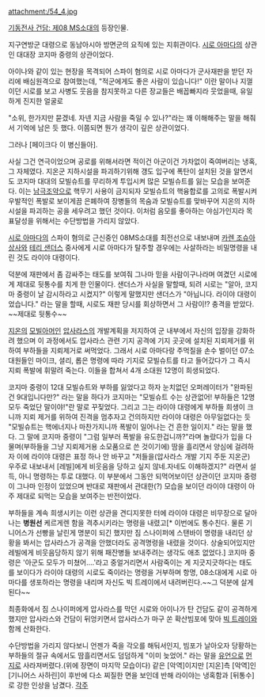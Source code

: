 attachment:/54_4.jpg

[[기동전사 건담: 제08 MS소대]]의 등장인물.

지구연방군 대령으로 동남아시아 방면군의 요직에 있는 지휘관이다. [[시로 아마다]]의 상관인 대대장 코지마 중령의 상관이었다.

아이나와 같이 있는 현장을 목격되어 스파이 혐의로 시로 아마다가 군사재판을 받던 자리에 배심원격으로 참여했는데, "적군에게도 좋은 사람이 있습니다!" 이란 말이나 지껄이던 시로를 보고 사병도 웃음을 참지못하고 다른 장교들은 배꼽빠지라 웃었을때, 유일하게 진지한 얼굴로  

"소위, 한가지만 묻겠네. 자넨 지금 사람을 죽일 수 있나?"라는 꽤 이해해주는 말을 해줘서 기억에 남은 듯 했다. 이쯤되면 뭔가 생각이 깊은 상관이었다.



그러나 [페이크다 이 병신들아].

사실 그건 연극이었으며 공로를 위해서라면 적이건 아군이건 가차없이 죽여버리는 냉혹,그 자체였다. 지온군 지하시설을 파괴하기위해 갱도 입구에 폭탄이 설치된 것을 알면서도 코지마 대대의 모빌슈트를 무리하게 투입시켜 많은 모빌슈트를 잃는 모습을 보여준다. 이는 [[남극조약]]으로 핵무기 사용이 금지되자 모빌슈트의 핵융합로를 고의로 폭발시켜 우발적인 폭발로 보이게끔 은폐하여 장병들의 목숨과 모빌슈트를 맞바꾸어 지온의 지하시설을 파괴하는 공을 세우려고 했던 것이다. 이처럼 음모를 좋아하는 야심가인지라 목표달성을 위해서는 수단방법을 가리지 않았다.

[[시로 아마다]]의 스파이 혐의로 근신중인 08MS소대를 최전선으로 내보내며 [[카렌 조슈아]]상사와 [[테리 샌더스]] 중사에게 시로 아마다가 탈주할 경우에는 사살하라는 비밀명령을 내린 것도 라이야 대령이다.

덕분에 재판에서 좀 감싸주는 태도를 보여줘 그나마 믿을 사람이구나라며 여겼던 시로에게 제대로 뒷통수를 치게 한 인물이다. 샌더스가 사실을 말할때, 되려 시로는 "알아, 코지마 중령이 날 감시하라고 시켰지?" 이렇게 말했지만 샌더스가 "아닙니다. 라이야 대령이었습니다." 라는 말을 할때, 시로도 재판 당시를 회상하면서 그 사람이!? 충격을 받았다. ~~제대로 뒷통수~~

[[지온]]의 [[모빌아머]]인 [[압사라스]]의 개발계획을 저지하여 군 내부에서 자신의 입장을 강화하려 했으며 이 과정에서도 압사라스 관련 기지 공격에 기지 곳곳에 설치된 지뢰제거를 위하여 부하들을 지뢰제거로 써먹었다. 그래서 시로 아마다랑 주먹질을 손수 벌이던 07소대원들인 마이크, 셜리, 롭은 명령에 따라 기지로 모빌슈트를 타고 들어갔다가 그 즉시 지뢰 폭발에 휘말려 죽는다. 이들을 합쳐서 4개 소대원 12명이 희생되었다. 

코지마 중령이 12대 모빌슈트와 부하를 잃었다고 하자 눈치없던 오퍼레이터가 "완파된 건 9대입니다만?" 라는 말을 하다가 코지마는 "모빌슈트 수는 상관없어! 부하들은 12명 모두 죽었단 말이야!"란 말로 꾸짖었다. 그리고 그는 라이야 대령에게 부하들 희생이 크니까 지뢰 제거를 위하여 진격을 멈추자고 건의하지만 라이야 대령은 아무일없다는 듯 "모빌슈트는 핵에너지나 마찬가지니까 폭발이 일어나는 건 흔한 일이지." 라는 말을 했다. 그 말에 코지마 중령이 "그럼 일부러 폭발을 유도한겁니까?"라며 놀랐다가 입을 다물며(부하들을 그냥 지뢰제거용 소모품으로 쓴 것이기에) 땀을 흘리면서 양심에 걸려하자 이에 라이야 대령은 표정 하나 안 바꾸고 "저들을(압사라스 개발 기지 주둔 지온군) 우주로 내보내서 [레빌]에게 비웃음을 당하고 싶지 않네.자네도 이해하겠지?" 라면서 설득, 아니 명령하는 투로 대했다. 이 부분에서 그동안 되먹어보이던 상관이던 코지마 중령이 그나마 인정이 있었으며 반대로 재판에서 관대한(?) 모습을 보이던 라이야 대령이 아주 제대로 되먹는 모습을 보여주는 반전이었다.

부하들을 계속 희생시키는 이런 상관을 견디지못한 터에 라이야 대령은 비무장으로 달아나는 '''병원선''' 케르게렌 함을 격추시키라는 명령을 내렸고[* 이번에도 통수친다. 물론 기니어스가 선빵을 날린게 명분이 되긴 했지만 짐 스나이퍼에 스탠바이 명령을 내리던 상황을 봐서는 압사라스가 공격을 안했더라도 공격명령을 내렸을 것이다. 상술되어있지만 레빌에게 비웃음당하지 않기 위해 패잔병들 보내주려는 생각도 애초 없었다.] 코지마 중령은 '아군도 모두가 미쳤어....'라고 중얼거리면서 사람죽이는 게 지긋지긋하다는 태도를 보이다가 라이야 대령의 시로도 죽이라는 명령을 거부하며 항명, 08소대에게 시로 아마다를 생포하라는 명령을 내리며 자신도 빅 트레이에서 내려버린다.~~그 덕분에 살게된다~~

최종화에서 짐 스나이퍼에게 압사라스를 막던 시로와 아이나가 탄 건담도 같이 공격하게 했지만 압사라스와 건담이 뒤엉키면서 압사라스가 마구 쏜 확산빔포에 맞아 [[빅 트레이]]와 함께 산화한다.

수단방법을 가리지 않다보니 언젠가 죽을 각오를 해둬서인지, 빔포가 날아오자 당황하는 부하들의 절규 속에서도 땀흘리면서도 덤덤하게 "이미 늦었어." 라는 말을 [[유언]]으로 [[먼지]]로 사라져버렸다.(위에 장면이 마지막 모습이다) 같은 [악역]이지만 [지온]측 [악역]인 [기니어스 사하린]이 후반에 다소 찌질한 면을 보인데 반해 라이야는 냉혹함과 [뒤통수]로 강한 인상을 남겼다.
[[각주]]
